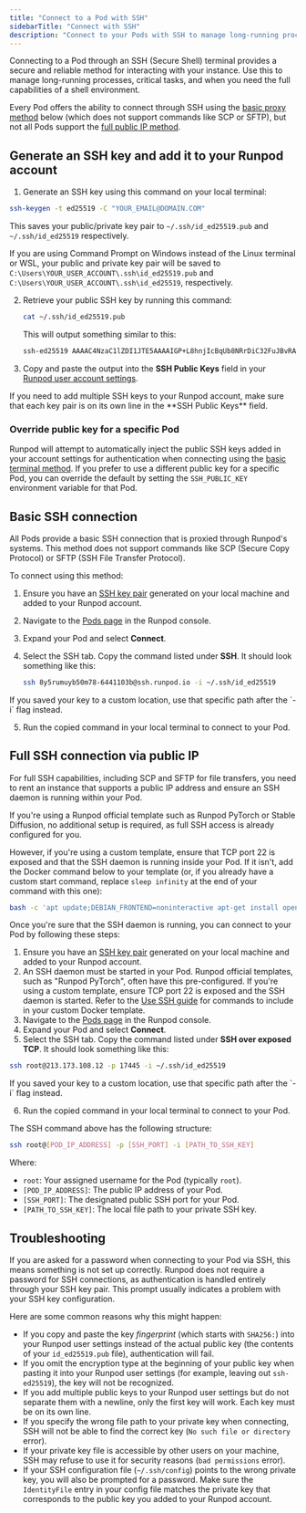 ```yaml
---
title: "Connect to a Pod with SSH"
sidebarTitle: "Connect with SSH"
description: "Connect to your Pods with SSH to manage long-running processes and critical tasks."
---
```


Connecting to a Pod through an SSH (Secure Shell) terminal provides a secure and reliable method for interacting with your instance. Use this to manage long-running processes, critical tasks, and when you need the full capabilities of a shell environment.

Every Pod offers the ability to connect through SSH using the [basic proxy method](#basic-ssh-connection) below (which does not support commands like SCP or SFTP), but not all Pods support the [full public IP method](#full-ssh-connection-via-public-ip).

## Generate an SSH key and add it to your Runpod account

1. Generate an SSH key using this command on your local terminal:

  ```sh
  ssh-keygen -t ed25519 -C "YOUR_EMAIL@DOMAIN.COM"
  ```

  This saves your public/private key pair to `~/.ssh/id_ed25519.pub` and `~/.ssh/id_ed25519` respectively.

  <Warning>

  If you are using Command Prompt on Windows instead of the Linux terminal or WSL, your public and private key pair will be saved to `C:\Users\YOUR_USER_ACCOUNT\.ssh\id_ed25519.pub` and `C:\Users\YOUR_USER_ACCOUNT\.ssh\id_ed25519`, respectively.
  
  </Warning>

2. Retrieve your public SSH key by running this command:

    ```sh
    cat ~/.ssh/id_ed25519.pub
    ```
    
    This will output something similar to this:

    ```sh
    ssh-ed25519 AAAAC4NzaC1lZDI1JTE5AAAAIGP+L8hnjIcBqUb8NRrDiC32FuJBvRA0m8jLShzgq6BQ YOUR_EMAIL@DOMAIN.COM
    ```

3.  Copy and paste the output into the **SSH Public Keys** field in your [Runpod user account settings](https://www.console.runpod.io/user/settings).

<Warning>
If you need to add multiple SSH keys to your Runpod account, make sure that each key pair is on its own line in the **SSH Public Keys** field.
</Warning>

### Override public key for a specific Pod

Runpod will attempt to automatically inject the public SSH keys added in your account settings for authentication when connecting using the [basic terminal method](#basic-ssh-connection). If you prefer to use a different public key for a specific Pod, you can override the default by setting the `SSH_PUBLIC_KEY` environment variable for that Pod.

## Basic SSH connection

All Pods provide a basic SSH connection that is proxied through Runpod's systems. This method does not support commands like SCP (Secure Copy Protocol) or SFTP (SSH File Transfer Protocol).

To connect using this method:

1.  Ensure you have an [SSH key pair](#generate-an-ssh-key-and-add-it-to-your-runpod-account) generated on your local machine and added to your Runpod account.
2. Navigate to the [Pods page](https://console.runpod.io/pods) in the Runpod console.
3. Expand your Pod and select **Connect**.
4. Select the SSH tab. Copy the command listed under **SSH**. It should look something like this:

    ```sh
    ssh 8y5rumuyb50m78-6441103b@ssh.runpod.io -i ~/.ssh/id_ed25519
    ```

  <Warning>
  If you saved your key to a custom location, use that specific path after the `-i` flag instead.
  </Warning>

5. Run the copied command in your local terminal to connect to your Pod.

## Full SSH connection via public IP

For full SSH capabilities, including SCP and SFTP for file transfers, you need to rent an instance that supports a public IP address and ensure an SSH daemon is running within your Pod.

If you're using a Runpod official template such as Runpod PyTorch or Stable Diffusion, no additional setup is required, as full SSH access is already configured for you.

However, if you're using a custom template, ensure that TCP port 22 is exposed and that the SSH daemon is running inside your Pod. If it isn't, add the Docker command below to your template (or, if you already have a custom start command, replace `sleep infinity` at the end of your command with this one):

```sh
bash -c 'apt update;DEBIAN_FRONTEND=noninteractive apt-get install openssh-server -y;mkdir -p ~/.ssh;cd $_;chmod 700 ~/.ssh;echo "$PUBLIC_KEY" >> authorized_keys;chmod 700 authorized_keys;service ssh start;sleep infinity'
```

Once you're sure that the SSH daemon is running, you can connect to your Pod by following these steps:

1.  Ensure you have an [SSH key pair](#generate-an-ssh-key-and-add-it-to-your-runpod-account) generated on your local machine and added to your Runpod account.
2.  An SSH daemon must be started in your Pod. Runpod official templates, such as "Runpod PyTorch", often have this pre-configured. If you're using a custom template, ensure TCP port 22 is exposed and the SSH daemon is started. Refer to the [Use SSH guide](/pods/configuration/use-ssh) for commands to include in your custom Docker template.
3. Navigate to the [Pods page](https://console.runpod.io/pods) in the Runpod console.
4. Expand your Pod and select **Connect**.
5. Select the SSH tab. Copy the command listed under **SSH over exposed TCP**. It should look something like this:

  ```sh
  ssh root@213.173.108.12 -p 17445 -i ~/.ssh/id_ed25519
  ```

  <Warning>
  If you saved your key to a custom location, use that specific path after the `-i` flag instead.
  </Warning>

6. Run the copied command in your local terminal to connect to your Pod.

The SSH command above has the following structure:

```sh
ssh root@[POD_IP_ADDRESS] -p [SSH_PORT] -i [PATH_TO_SSH_KEY]
```

Where:
* `root`: Your assigned username for the Pod (typically `root`).
* `[POD_IP_ADDRESS]`: The public IP address of your Pod.
* `[SSH_PORT]`: The designated public SSH port for your Pod.
* `[PATH_TO_SSH_KEY]`: The local file path to your private SSH key.

## Troubleshooting

If you are asked for a password when connecting to your Pod via SSH, this means something is not set up correctly. Runpod does not require a password for SSH connections, as authentication is handled entirely through your SSH key pair. This prompt usually indicates a problem with your SSH key configuration. 

Here are some common reasons why this might happen:

- If you copy and paste the key *fingerprint* (which starts with `SHA256:`) into your Runpod user settings instead of the actual public key (the contents of your `id_ed25519.pub` file), authentication will fail.
- If you omit the encryption type at the beginning of your public key when pasting it into your Runpod user settings (for example, leaving out `ssh-ed25519`), the key will not be recognized.
- If you add multiple public keys to your Runpod user settings but do not separate them with a newline, only the first key will work. Each key must be on its own line.
- If you specify the wrong file path to your private key when connecting, SSH will not be able to find the correct key (`No such file or directory` error).
- If your private key file is accessible by other users on your machine, SSH may refuse to use it for security reasons (`bad permissions` error).
- If your SSH configuration file (`~/.ssh/config`) points to the wrong private key, you will also be prompted for a password. Make sure the `IdentityFile` entry in your config file matches the private key that corresponds to the public key you added to your Runpod account.